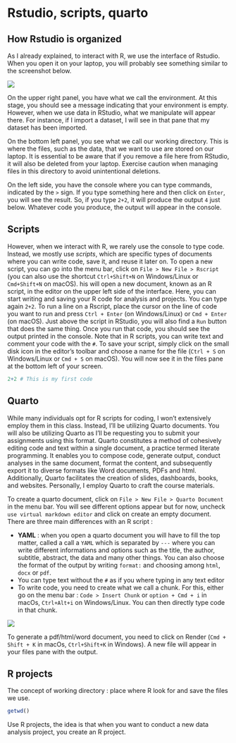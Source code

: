 # Rstudio, scripts, quarto 

## How Rstudio is organized

As I already explained, to interact with R, we use the interface of Rstudio. When you open it on your laptop, you will probably see something similar to the screenshot below.

![](figures/getting_rstudio.png)

On the upper right panel, you have what we call the environment. At this stage, you should see a message indicating that your environment is empty. However, when we use data in RStudio, what we manipulate will appear there. For instance, if I import a dataset, I will see in that pane that my dataset has been imported.

On the bottom left panel, you see what we call our working directory. This is where the files, such as the data, that we want to use are stored on our laptop. It is essential to be aware that if you remove a file here from RStudio, it will also be deleted from your laptop. Exercise caution when managing files in this directory to avoid unintentional deletions.

On the left side, you have the console where you can type commands, indicated by the `>` sign. If you type something here and then click on `Enter`, you will see the result. So, if you type `2+2`, it will produce the output `4` just below. Whatever code you produce, the output will appear in the console.

## Scripts

However, when we interact with R, we rarely use the console to type code. Instead, we mostly use *scripts*, which are specific types of documents where you can write code, save it, and reuse it later on. To open a new script, you can go into the menu bar, click on `File > New File > Rscript` (you can also use the shortcut `Ctrl+Shift+N` on Windows/Linux or `Cmd+Shift+N` on macOS). his will open a new document, known as an R script, in the editor on the upper left side of the interface. Here, you can start writing and saving your R code for analysis and projects. You can type again `2+2`. To run a line on a Rscript, place the cursor on the line of code you want to run and press `Ctrl + Enter` (on Windows/Linux) or `Cmd + Enter` (on macOS). Just above the script in RStudio, you will also find a `Run` button that does the same thing. Once you run that code, you should see the output printed in the console. Note that in R scripts, you can write text and comment your code with the `#`. To save your script, simply click on the small disk icon in the editor's toolbar and choose a name for the file (`Ctrl + S` on Windows/Linux or `Cmd + S` on macOS). You will now see it in the files pane at the bottom left of your screen.

```r
2+2 # This is my first code
```

## Quarto

While many individuals opt for R scripts for coding, I won't extensively employ them in this class. Instead, I'll be utilizing Quarto documents. You will also be utilizing Quarto as I'll be requesting you to submit your assignments using this format. Quarto constitutes a method of cohesively editing code and text within a single document, a practice termed literate programming. It enables you to compose code, generate output, conduct analyses in the same document, format the content, and subsequently export it to diverse formats like Word documents, PDFs and html. Additionally, Quarto facilitates the creation of slides, dashboards, books, and websites. Personally, I employ Quarto to craft the course materials.

To create a quarto document, click on `File > New File > Quarto Document` in the menu bar. You will see different options appear but for now, uncheck `use virtual markdown editor` and click on create an empty document. There are three main differences with an R script : 

- **YAML** : when you open a quarto document you will have to fill the top matter, called a call a `YAML` which is separated by `---` where you can write different informations and options such as the title, the author, subtitle, abstract, the data and many other things. You can also choose the format of the output by writing `format:` and choosing among `html`, `docx` or `pdf`.
- You can type text without the `#` as if you where typing in any text editor
- To write code, you need to create what we call a chunk. For this, either go on the menu bar : `Code > Insert Chunk` or `option + Cmd + i` in macOs, `Ctrl+Alt+i` on Windows/Linux. You can then directly type code in that chunk.

![](figures/chunk.png)

To generate a pdf/html/word document, you need to click on Render (`Cmd + Shift + K` in macOs, `Ctrl+Shift+K` in Windows). A new file will appear in your files pane with the output. 

## R projects


The concept of working directory : place where R look for and save the files we use.

```r
getwd()
```

Use R projects, the idea is that when you want to conduct a new data analysis project, you create an R project.